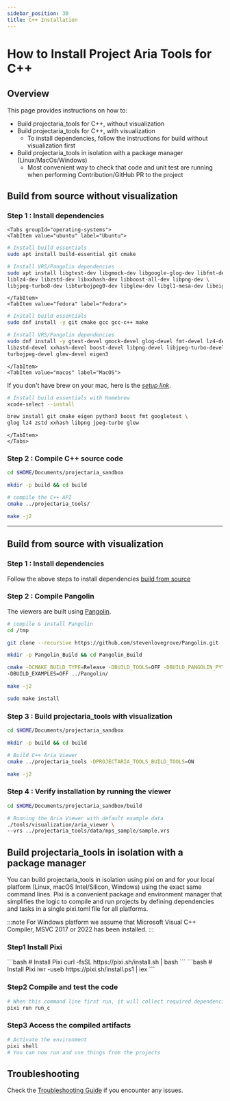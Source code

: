 ```yaml
---
sidebar_position: 30
title: C++ Installation
---
```


# How to Install Project Aria Tools for C++

##  Overview
This page provides instructions on how to:
* Build projectaria_tools for C++, without visualization
* Build projectaria_tools for C++, with visualization
   * To install dependencies, follow the instructions for build without visualization first
* Build projectaria_tools in isolation with a package manager (Linux/MacOs/Windows)
   * Most convenient way to check that code and unit test are running when performing Contribution/GitHub PR to the project

## Build from source without visualization

### Step 1 : Install dependencies

```mdx-code-block
<Tabs groupId="operating-systems">
<TabItem value="ubuntu" label="Ubuntu">
```
```bash
# Install build essentials
sudo apt install build-essential git cmake

# Install VRS/Pangolin dependencies
sudo apt install libgtest-dev libgmock-dev libgoogle-glog-dev libfmt-dev \
liblz4-dev libzstd-dev libxxhash-dev libboost-all-dev libpng-dev \
libjpeg-turbo8-dev libturbojpeg0-dev libglew-dev libgl1-mesa-dev libeigen3-dev
```
```mdx-code-block
</TabItem>
<TabItem value="fedora" label="Fedora">
```
```bash
# Install build essentials
sudo dnf install -y git cmake gcc gcc-c++ make

# Install VRS/Pangolin dependencies
sudo dnf install -y gtest-devel gmock-devel glog-devel fmt-devel lz4-devel \
libzstd-devel xxhash-devel boost-devel libpng-devel libjpeg-turbo-devel \
turbojpeg-devel glew-devel eigen3
```
```mdx-code-block
</TabItem>
<TabItem value="macos" label="MacOS">
```
If you don't have brew on your mac, here is the [_setup link_](https://brew.sh/).

```bash
# Install build essentials with Homebrew
xcode-select --install

brew install git cmake eigen python3 boost fmt googletest \
glog lz4 zstd xxhash libpng jpeg-turbo glew

```
```mdx-code-block
</TabItem>
</Tabs>
```

### Step 2 : Compile C++ source code

```bash
cd $HOME/Documents/projectaria_sandbox

mkdir -p build && cd build

# compile the C++ API
cmake ../projectaria_tools/

make -j2
```

---

## Build from source with visualization

### Step 1 : Install dependencies
Follow the above steps to install dependencies [build from source](#build-from-source-without-visualization)

### Step 2 :  Compile Pangolin

The viewers are built using [Pangolin](https://github.com/stevenlovegrove/Pangolin).

```bash
# compile & install Pangolin
cd /tmp

git clone --recursive https://github.com/stevenlovegrove/Pangolin.git

mkdir -p Pangolin_Build && cd Pangolin_Build

cmake -DCMAKE_BUILD_TYPE=Release -DBUILD_TOOLS=OFF -DBUILD_PANGOLIN_PYTHON=OFF \
-DBUILD_EXAMPLES=OFF ../Pangolin/

make -j2

sudo make install
```

### Step 3 : Build projectaria_tools with visualization

```bash
cd $HOME/Documents/projectaria_sandbox

mkdir -p build && cd build

# Build C++ Aria Viewer
cmake ../projectaria_tools -DPROJECTARIA_TOOLS_BUILD_TOOLS=ON

make -j2
```

### Step 4 : Verify installation by running the viewer

```bash
cd $HOME/Documents/projectaria_sandbox/build

# Running the Aria Viewer with default example data
./tools/visualization/aria_viewer \
--vrs ../projectaria_tools/data/mps_sample/sample.vrs
```

## Build projectaria_tools in isolation with a package manager

You can build projectaria_tools in isolation using pixi on and for your local platform (Linux, macOS Intel/Silicon, Windows) using the exact same command lines.
Pixi is a convenient package and environment manager that simplifies the logic to compile and run projects by defining dependencies and tasks in a single pixi.toml file for all platforms.

:::note
For Windows platform we assume that Microsoft Visual C++ Compiler, MSVC 2017 or 2022 has been installed.
:::

### Step1 Install Pixi

<Tabs groupId="operating-systems">
<TabItem value="unix" label="Linux & macOS">
```bash
# Install Pixi
curl -fsSL https://pixi.sh/install.sh | bash
```
</TabItem>
<TabItem value="windows" label="Windows">
```bash
# Install Pixi
iwr -useb https://pixi.sh/install.ps1 | iex
```
</TabItem>
</Tabs>

### Step2 Compile and test the code

```bash
# When this command line first run, it will collect required dependencies, and then trigger the build and unit test
pixi run run_c
```

### Step3 Access the compiled artifacts

```bash
# Activate the environment
pixi shell
# You can now run and use things from the projects
```

## Troubleshooting

Check the [Troubleshooting Guide](/docs/data_utilities/installation/troubleshooting) if you encounter any issues.
